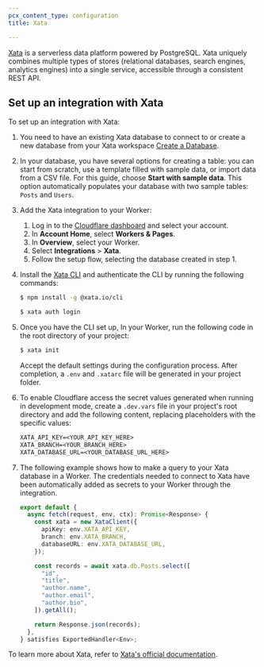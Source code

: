 ```yaml
---
pcx_content_type: configuration
title: Xata

---
```



[Xata](https://xata.io) is a serverless data platform powered by PostgreSQL. Xata uniquely combines multiple types of stores (relational databases, search engines, analytics engines) into a single service, accessible through a consistent REST API.

<Render file="database_integrations_definition" />

## Set up an integration with Xata

To set up an integration with Xata:

1. You need to have an existing Xata database to connect to or create a new database from your Xata workspace [Create a Database](https://app.xata.io/workspaces).

2. In your database, you have several options for creating a table: you can start from scratch, use a template filled with sample data, or import data from a CSV file. For this guide, choose **Start with sample data**. This option automatically populates your database with two sample tables: `Posts` and `Users`.

3. Add the Xata integration to your Worker:

   1. Log in to the [Cloudflare dashboard](https://dash.cloudflare.com) and select your account.
   2. In **Account Home**, select **Workers & Pages**.
   3. In **Overview**, select your Worker.
   4. Select **Integrations** > **Xata**.
   5. Follow the setup flow, selecting the database created in step 1.

4. Install the [Xata CLI](https://xata.io/docs/getting-started/installation) and authenticate the CLI by running the following commands:

   ```sh
   $ npm install -g @xata.io/cli

   $ xata auth login
   ```

5. Once you have the CLI set up, In your Worker, run the following code in the root directory of your project:

   ```sh
   $ xata init
   ```

   Accept the default settings during the configuration process. After completion, a `.env` and `.xatarc` file will be generated in your project folder.

6. To enable Cloudflare access the secret values generated when running in development mode, create a `.dev.vars` file in your project's root directory and add the following content, replacing placeholders with the specific values:

   ```txt
   XATA_API_KEY=<YOUR_API_KEY_HERE>
   XATA_BRANCH=<YOUR_BRANCH_HERE>
   XATA_DATABASE_URL=<YOUR_DATABASE_URL_HERE>
   ```

7. The following example shows how to make a query to your Xata database in a Worker. The credentials needed to connect to Xata have been automatically added as secrets to your Worker through the integration.

   ```ts
   export default {
     async fetch(request, env, ctx): Promise<Response> {
       const xata = new XataClient({
         apiKey: env.XATA_API_KEY,
         branch: env.XATA_BRANCH,
         databaseURL: env.XATA_DATABASE_URL,
       });

       const records = await xata.db.Posts.select([
         "id",
         "title",
         "author.name",
         "author.email",
         "author.bio",
       ]).getAll();

       return Response.json(records);
     },
   } satisfies ExportedHandler<Env>;
   ```

To learn more about Xata, refer to [Xata's official documentation](https://xata.io/docs).

